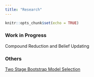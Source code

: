 ```yaml
---
title: "Research"
---
```


```r
knitr::opts_chunk$set(echo = TRUE)
```

### Work in Progress
Compound Reduction and Belief Updating 

### Others
[Two Stage Bootstrap Model Selection](static/files/Two_Step_Bootstrap_Model_Selection.pdf) 


